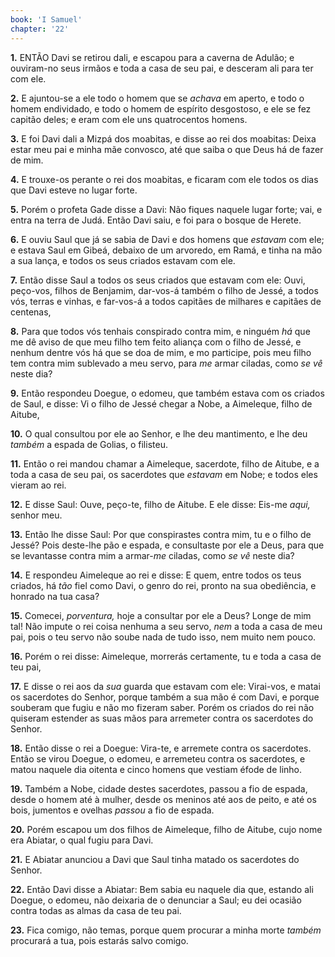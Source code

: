 ```yaml
---
book: 'I Samuel'
chapter: '22'
---
```


**1.** ENTÃO Davi se retirou dali, e escapou para a caverna de Adulão; e ouviram-no seus irmãos e toda a casa de seu pai, e desceram ali para ter com ele.

**2.** E ajuntou-se a ele todo o homem que se *achava* em aperto, e todo o homem endividado, e todo o homem de espírito desgostoso, e ele se fez capitão deles; e eram com ele uns quatrocentos homens.

**3.** E foi Davi dali a Mizpá dos moabitas, e disse ao rei dos moabitas: Deixa estar meu pai e minha mãe convosco, até que saiba o que Deus há de fazer de mim.

**4.** E trouxe-os perante o rei dos moabitas, e ficaram com ele todos os dias que Davi esteve no lugar forte.

**5.** Porém o profeta Gade disse a Davi: Não fiques naquele lugar forte; vai, e entra na terra de Judá. Então Davi saiu, e foi para o bosque de Herete.

**6.** E ouviu Saul que já se sabia de Davi e dos homens que *estavam* com ele; e estava Saul em Gibeá, debaixo de um arvoredo, em Ramá, e tinha na mão a sua lança, e todos os seus criados estavam com ele.

**7.** Então disse Saul a todos os seus criados que estavam com ele: Ouvi, peço-vos, filhos de Benjamim, dar-vos-á também o filho de Jessé, a todos vós, terras e vinhas, e far-vos-á a todos capitães de milhares e capitães de centenas,

**8.** Para que todos vós tenhais conspirado contra mim, e ninguém *há* que me dê aviso de que meu filho tem feito aliança com o filho de Jessé, e nenhum dentre vós há que se doa de mim, e mo participe, pois meu filho tem contra mim sublevado a meu servo, para *me* armar ciladas, como *se vê* neste dia?

**9.** Então respondeu Doegue, o edomeu, que também estava com os criados de Saul, e disse: Vi o filho de Jessé chegar a Nobe, a Aimeleque, filho de Aitube,

**10.** O qual consultou por ele ao Senhor, e lhe deu mantimento, e lhe deu *também* a espada de Golias, o filisteu.

**11.** Então o rei mandou chamar a Aimeleque, sacerdote, filho de Aitube, e a toda a casa de seu pai, os sacerdotes que *estavam* em Nobe; e todos eles vieram ao rei.

**12.** E disse Saul: Ouve, peço-te, filho de Aitube. E ele disse: Eis-me *aqui,* senhor meu.

**13.** Então lhe disse Saul: Por que conspirastes contra mim, tu e o filho de Jessé? Pois deste-lhe pão e espada, e consultaste por ele a Deus, para que se levantasse contra mim a armar-*me* ciladas, como *se vê* neste dia?

**14.** E respondeu Aimeleque ao rei e disse: E quem, entre todos os teus criados, há *tão* fiel como Davi, o genro do rei, pronto na sua obediência, e honrado na tua casa?

**15.** Comecei, *porventura,* hoje a consultar por ele a Deus? Longe de mim tal! Não impute o rei coisa nenhuma a seu servo, *nem* a toda a casa de meu pai, pois o teu servo não soube nada de tudo isso, nem muito nem pouco.

**16.** Porém o rei disse: Aimeleque, morrerás certamente, tu e toda a casa de teu pai,

**17.** E disse o rei aos da *sua* guarda que estavam com ele: Virai-vos, e matai os sacerdotes do Senhor, porque também a sua mão é com Davi, e porque souberam que fugiu e não mo fizeram saber. Porém os criados do rei não quiseram estender as suas mãos para arremeter contra os sacerdotes do Senhor.

**18.** Então disse o rei a Doegue: Vira-te, e arremete contra os sacerdotes. Então se virou Doegue, o edomeu, e arremeteu contra os sacerdotes, e matou naquele dia oitenta e cinco homens que vestiam éfode de linho.

**19.** Também a Nobe, cidade destes sacerdotes, passou a fio de espada, desde o homem até à mulher, desde os meninos até aos de peito, e até os bois, jumentos e ovelhas *passou* a fio de espada.

**20.** Porém escapou um dos filhos de Aimeleque, filho de Aitube, cujo nome era Abiatar, o qual fugiu para Davi.

**21.** E Abiatar anunciou a Davi que Saul tinha matado os sacerdotes do Senhor.

**22.** Então Davi disse a Abiatar: Bem sabia eu naquele dia que, estando ali Doegue, o edomeu, não deixaria de o denunciar a Saul; eu dei ocasião contra todas as almas da casa de teu pai.

**23.** Fica comigo, não temas, porque quem procurar a minha morte *também* procurará a tua, pois estarás salvo comigo.